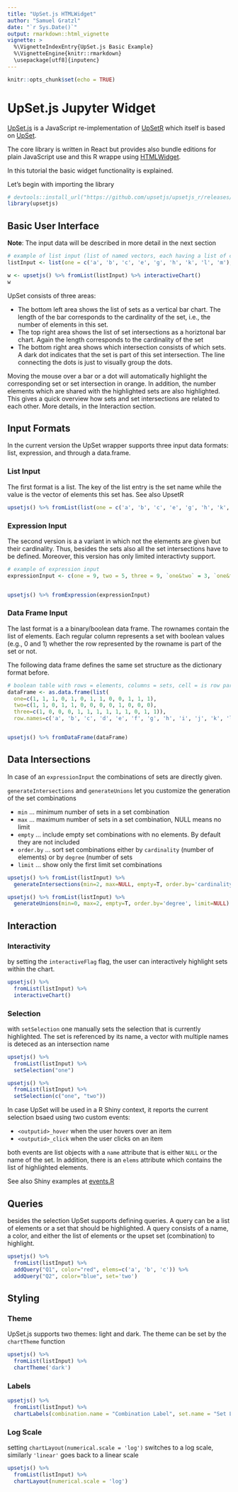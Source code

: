 ```yaml
---
title: "UpSet.js HTMLWidget"
author: "Samuel Gratzl"
date: "`r Sys.Date()`"
output: rmarkdown::html_vignette
vignette: >
  %\VignetteIndexEntry{UpSet.js Basic Example}
  %\VignetteEngine{knitr::rmarkdown}
  \usepackage[utf8]{inputenc}
---
```


```r
knitr::opts_chunk$set(echo = TRUE)
```

# UpSet.js Jupyter Widget

[UpSet.js](https://upset.js.org) is a JavaScript re-implementation of [UpSetR](https://www.rdocumentation.org/packages/UpSetR/) which itself is based on [UpSet](http://vcg.github.io/upset/about/).

The core library is written in React but provides also bundle editions for plain JavaScript use and this R wrappe using [HTMLWidget](http://www.htmlwidgets.org/).

In this tutorial the basic widget functionality is explained.

Let's begin with importing the library 

```r
# devtools::install_url("https://github.com/upsetjs/upsetjs_r/releases/latest/download/upsetjs.tar.gz")
library(upsetjs)
```

## Basic User Interface

**Note**: The input data will be described in more detail in the next section

```r

# example of list input (list of named vectors, each having a list of contained elements)
listInput <- list(one = c('a', 'b', 'c', 'e', 'g', 'h', 'k', 'l', 'm'), two = c('a', 'b', 'd', 'e', 'j'), three = c('a', 'e', 'f', 'g', 'h', 'i', 'j', 'l', 'm'))

w <- upsetjs() %>% fromList(listInput) %>% interactiveChart()
w
```


UpSet consists of three areas:

- The bottom left area shows the list of sets as a vertical bar chart. The length of the bar corresponds to the cardinality of the set, i.e., the number of elements in this set.
- The top right area shows the list of set intersections as a horiztonal bar chart. Again the length corresponds to the cardinality of the set
- The bottom right area shows which intersection consists of which sets. A dark dot indicates that the set is part of this set intersection. The line connecting the dots is just to visually group the dots.

Moving the mouse over a bar or a dot will automatically highlight the corresponding set or set intersection in orange. In addition, the number elements which are shared with the highlighted sets are also highlighted. This gives a quick overview how sets and set intersections are related to each other. More details, in the Interaction section.

## Input Formats

In the current version the UpSet wrapper supports three input data formats: list, expression, and through a data.frame.

### List Input

The first format is a list. The key of the list entry is the set name while the value is the vector of elements this set has. See also UpsetR

```r
upsetjs() %>% fromList(list(one = c('a', 'b', 'c', 'e', 'g', 'h', 'k', 'l', 'm'), two = c('a', 'b', 'd', 'e', 'j'), three = c('a', 'e', 'f', 'g', 'h', 'i', 'j', 'l', 'm')))
```


### Expression Input

The second version is a a variant in which not the elements are given but their cardinality. Thus, besides the sets also all the set intersections have to be defined. Moreover, this version has only limited interactivty support.

```r

# example of expression input
expressionInput <- c(one = 9, two = 5, three = 9, `one&two` = 3, `one&three` = 6, `two&three` = 3, `one&two&three` = 2)


upsetjs() %>% fromExpression(expressionInput)
```


### Data Frame Input

The last format is a a binary/boolean data frame. The rownames contain the list of elements. Each regular column represents a set with boolean values (e.g., 0 and 1) whether the row represented by the rowname is part of the set or not.

The following data frame defines the same set structure as the dictionary format before.
```r

# boolean table with rows = elements, columns = sets, cell = is row part of this set
dataFrame <- as.data.frame(list(
  one=c(1, 1, 1, 0, 1, 0, 1, 1, 0, 0, 1, 1, 1), 
  two=c(1, 1, 0, 1, 1, 0, 0, 0, 0, 1, 0, 0, 0),
  three=c(1, 0, 0, 0, 1, 1, 1, 1, 1, 1, 0, 1, 1)), 
  row.names=c('a', 'b', 'c', 'd', 'e', 'f', 'g', 'h', 'i', 'j', 'k', 'l', 'm'))


upsetjs() %>% fromDataFrame(dataFrame)
```

## Data Intersections

In case of an `expressionInput` the combinations of sets are directly given. 

`generateIntersections` and `generateUnions` let you customize the generation of the set combinations

- `min` ... minimum number of sets in a set combination
- `max` ... maximum number of sets in a set combination, NULL means no limit
- `empty` ... include empty set combinations with no elements. By default they are not included
- `order.by` ... sort set combinations either by `cardinality` (number of elements) or by `degree` (number of sets
- `limit` ... show only the first limit set combinations


```r

upsetjs() %>% fromList(listInput) %>%
  generateIntersections(min=2, max=NULL, empty=T, order.by='cardinality', limit=NULL)
```

```r

upsetjs() %>% fromList(listInput) %>%
  generateUnions(min=0, max=2, empty=T, order.by='degree', limit=NULL)
```

## Interaction

### Interactivity
by setting the `interactiveFlag` flag, the user can interactively highlight sets within the chart.

```r
upsetjs() %>%
  fromList(listInput) %>%
  interactiveChart()
```

### Selection
with `setSelection` one manually sets the selection that is currently highlighted. The set is referenced by its name, a vector with multiple names is deteced as an intersection name


```r
upsetjs() %>%
  fromList(listInput) %>%
  setSelection("one")
```


```r
upsetjs() %>%
  fromList(listInput) %>%
  setSelection(c("one", "two"))
```

In case UpSet will be used in a R Shiny context, it reports the current selection bsaed using two custom events:

- `<outputid>_hover` when the user hovers over an item
- `<outputid>_click` when the user clicks on an item

both events are list objects with a `name` attribute that is either `NULL` or the name of the set. In addition, there is an `elems` attribute which contains the list of highlighted elements.

See also Shiny examples at [events.R](https://github.com/upsetjs/upsetjs_r/blob/master/r_package/vignettes/shiny/events.R)


## Queries

besides the selection UpSet supports defining queries. A query can be a list of elements or a set that should be highlighted. A query consists of a name, a color, and either the list of elements or the upset set (combination) to highlight.


```r
upsetjs() %>%
  fromList(listInput) %>%
  addQuery("Q1", color="red", elems=c('a', 'b', 'c')) %>%
  addQuery("Q2", color="blue", set='two')
```

## Styling

### Theme

UpSet.js supports two themes: light and dark. The theme can be set by the `chartTheme` function

```r
upsetjs() %>%
  fromList(listInput) %>%
  chartTheme('dark')
```

### Labels

```r
upsetjs() %>%
  fromList(listInput) %>%
  chartLabels(combination.name = "Combination Label", set.name = "Set Label")
```

### Log Scale

setting `chartLayout(numerical.scale = 'log')` switches to a log scale, similarly `'linear'` goes back to a linear scale

```r
upsetjs() %>%
  fromList(listInput) %>%
  chartLayout(numerical.scale = 'log')
```
